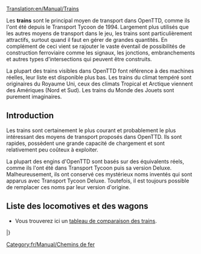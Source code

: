 [[Translation:en/Manual/Trains]]
{{fr/Manual/Table des matières}}

Les '''trains''' sont le principal moyen de transport dans OpenTTD, comme ils l'ont été depuis le Transport Tycoon de 1994. Largement plus utilisés que les autres moyens de transport dans le jeu, les trains sont particulièrement attractifs, surtout quand il faut en gérer de grandes quantités. En complément de ceci vient se rajouter le vaste éventail de possibilités de construction ferroviaire comme les signaux, les jonctions, embranchements et autres types d'intersections qui peuvent être construits.

La plupart des trains visibles dans OpenTTD font référence à des machines réelles, leur liste est disponible plus bas. Les trains du climat tempéré sont originaires du Royaume Uni, ceux des climats Tropical et Arctique viennent des Amériques (Nord et Sud). Les trains du Monde des Jouets sont purement imaginaires.

==Introduction==
Les trains sont certainement le plus courant et probablement le plus intéressant des moyens de transport proposés dans OpenTTD. Ils sont rapides, possèdent une grande capacité de chargement et sont relativement peu coûteux à exploiter.

La plupart des engins d'OpenTTD sont basés sur des équivalents réels, comme ils l'ont été dans Transport Tycoon puis sa version Deluxe. Malheureusement, ils ont conservé ces mystérieux noms inventés qui sont apparus avec Transport Tycoon Deluxe. Toutefois, il est toujours possible de remplacer ces noms par leur version d'origine.

==Liste des locomotives et des wagons==

* Vous trouverez ici un [[fr/Comparatif Trains|tableau de comparaison des trains]].

{{fr/Manual/Tableau des véhicules/En-tête}}
{{en/Manual/VehicleTable/Header|Vapeur}}
{{en/Manual/VehicleTable/Row|
*[[File:en/Manual/Base Set/Trains/Kirbypaultank.png|Kirby Paul Tank Engine]] [[fr/Manual/Base Set/Trains/Kirby Paul Tank|Kirby Paul Tank]]
*[[File:en/Manual/Base Set/Trains/Chaneyjubilee.png|Chaney "Jubilee" Engine]] [[fr/Manual/Base Set/Trains/Chaney 'Jubilee'|Chaney "Jubilee"]]
*[[File:en/Manual/Base Set/Trains/Ginzua4.png|Ginzu "A4" Engine]] [[fr/Manual/Base Set/Trains/Ginzu 'A4'|Ginzu "A4"]]
*[[File:en/Manual/Base Set/Trains/Sh8p.png|SH "8P" Engine]] [[fr/Manual/Base Set/Trains/SH '8P'|SH "8P"]]
|
*[[File:en/Manual/Base Set/Trains/Wills280.png|Wills 2-8-0 Engine]] [[fr/Manual/Base Set/Trains/Wills 2-8-0|Wills 2-8-0]]
|
*[[File:en/Manual/Base Set/Trains/Wills280.png|Wills 2-8-0 Engine]] [[fr/Manual/Base Set/Trains/Wills 2-8-0|Wills 2-8-0]]
|
*[[File:en/Manual/Base Set/Trains/Ploddyphutchoochoo.png|Ploddyphut Choo-Choo Engine]] [[fr/Manual/Base Set/Trains/Ploddyphut Choo-Choo|Ploddyphut Choo-Choo]]
*[[File:en/Manual/Base Set/Trains/Powernautchoochoo.png|Powernaut Choo-Choo Engine]] [[fr/Manual/Base Set/Trains/Powernaut Choo-Choo|Powernaut Choo-Choo]]
*[[File:en/Manual/Base Set/Trains/Mightymoverchoochoo.png|Might Mover Choo-Choo Engine]] [[fr/Manual/Base Set/Trains/Mightymover Choo-Choo|Mightymover Choo-Choo]]
}}
{{en/Manual/VehicleTable/Header|Diesel}}
{{en/Manual/VehicleTable/Row|
*[[File:en/Manual/Base Set/Trains/Manleymoreldmu.png|Manley-Morel DMU Engine]] [[fr/Manual/Base Set/Trains/Manley-Morel DMU|Manley-Morel DMU]]
*[[File:en/Manual/Base Set/Trains/Shhendry25.png|SH/Hendry "25" Engine]] [[fr/Manual/Base Set/Trains/Hendry '25'|SH/Hendry "25"]]
*[[File:en/Manual/Base Set/Trains/Floss47.png|Floss "47" Engine]] [[fr/Manual/Base Set/Trains/Floss '47'|Floss "47"]]
*[[File:en/Manual/Base Set/Trains/Uu37.png|UU "37" Engine]] [[fr/Manual/Base Set/Trains/UU '37'|UU "37"]]
*[[File:en/Manual/Base Set/Trains/Sh125.png|SH "125" Engine]] [[fr/Manual/Base Set/Trains/SH '125'|SH "125"]]
*[[File:en/Manual/Base Set/Trains/Dash.png|"Dash" Engine]] [[fr/'Dash'|"Dash"]]
|
*[[File:en/Manual/Base Set/Trains/Mjs250.png|MJS 250 Engine]] [[fr/Manual/Base Set/Trains/MJS250|MJS250]]
*[[File:en/Manual/Base Set/Trains/Kelling3100.png|Kelling 3100 Engine]] [[fr/Manual/Base Set/Trains/Kelling 3100|Kelling 3100]]
*[[File:en/Manual/Base Set/Trains/Cs4000.png|CS4000 Engine]] [[fr/Manual/Base Set/Trains/CS4000|CS4000]]
*[[File:en/Manual/Base Set/Trains/Cs2400.png|CS2400 Engine]] [[fr/Manual/Base Set/Trains/CS4000|CS2400]]
*[[File:en/Manual/Base Set/Trains/Mjs1000.png|MJS 1000 Engine]] [[fr/Manual/Base Set/Trains/MJS 1000|MJS 1000]]
*[[File:en/Manual/Base Set/Trains/Centennial.png|Centennial Engine]] [[fr/Manual/Base Set/Trains/Centennial|Centennial]]
*[[File:en/Manual/Base Set/Trains/Turnerturbo.png|Turner Turbo]] [[fr/Manual/Base Set/Trains/Turner Turbo|Turner Turbo]]
|
*[[File:en/Manual/Base Set/Trains/Mjs250.png|MJS 250 Engine]] [[fr/Manual/Base Set/Trains/MJS250|MJS250]]
*[[File:en/Manual/Base Set/Trains/Kelling3100.png|Kelling 3100 Engine]] [[fr/Manual/Base Set/Trains/Kelling 3100|Kelling 3100]]
*[[File:en/Manual/Base Set/Trains/Cs4000.png|CS4000 Engine]] [[fr/Manual/Base Set/Trains/CS4000|CS4000]]
*[[File:en/Manual/Base Set/Trains/Cs2400.png|CS2400 Engine]] [[fr/Manual/Base Set/Trains/CS2400|CS2400]]
*[[File:en/Manual/Base Set/Trains/Mjs1000.png|MJS 1000 Engine]] [[fr/Manual/Base Set/Trains/MJS 1000|MJS 1000]]
*[[File:en/Manual/Base Set/Trains/Centennial.png|Centennial Engine]] [[fr/Manual/Base Set/Trains/Centennial|Centennial]]
*[[File:en/Manual/Base Set/Trains/Turnerturbo.png|Turner Turbo]] [[fr/Manual/Base Set/Trains/Turner Turbo|Turner Turbo]]
|
*[[File:en/Manual/Base Set/Trains/Ploddyphutdiesel.png|Ploddyphut Diesel]] [[fr/Manual/Base Set/Trains/Ploddyphut Diesel|Ploddyphut Diesel]]
*[[File:en/Manual/Base Set/Trains/Powernautdiesel.png|Powernaut Diesel]] [[fr/Manual/Base Set/Trains/Powernaut Diesel|Powernaut Diesel]]
}}
{{en/Manual/VehicleTable/Header|Electrique}}
{{en/Manual/VehicleTable/Row|
*[[File:en/Manual/Base Set/Trains/Sh30.png|SH "30" Engine]] [[fr/Manual/Base Set/Trains/SH '30'|SH "30"]]
*[[File:en/Manual/Base Set/Trains/Sh40.png|SH "40" Engine]] [[fr/Manual/Base Set/Trains/SH '40'|SH "40"]]
*[[File:en/Manual/Base Set/Trains/Tim.png|"T.I.M" Engine]] [[fr/'T.I.M.'|"T.I.M."]]
*[[File:en/Manual/Base Set/Trains/Asiastar.png|"Asiastar" Engine]] [[fr/'AsiaStar'|"AsiaStar"]]
|
Aucune
|
Aucune
|
Aucune
}}
{{en/Manual/VehicleTable/Header|Monorail}}
{{en/Manual/VehicleTable/Row|
*[[File:en/Manual/Base Set/Trains/X2001.png|X2001 Monorail Engine]] [[fr/'X2001'|'X2001']]
*[[File:en/Manual/Base Set/Trains/Millenniumz1.png|Milennium 'Z1' Monorail Engine]] [[fr/'Millennium Z1'|'Millennium Z1']]
|
*[[File:en/Manual/Base Set/Trains/X2001.png|X2001 Monorail Engine]] [[fr/'X2001'|'X2001']]
*[[File:en/Manual/Base Set/Trains/Millenniumz1.png|Milennium 'Z1' Monorail Engine]] [[fr/'Millennium Z1'|'Millennium Z1']]
|
*[[File:en/Manual/Base Set/Trains/X2001.png|X2001 Monorail Engine]] [[fr/'X2001'|'X2001']]
*[[File:en/Manual/Base Set/Trains/Millenniumz1.png|Milennium 'Z1' Monorail Engine]] [[fr/'Millennium Z1'|'Millennium Z1']]
|
*[[File:en/Manual/Base Set/Trains/Wizzowowz99.png|Wizzowow 'Z99' Monorail Engine]] [[fr/Manual/Base Set/Trains/Wizzowow Z99|Wizzowow Z99]]
}}
{{en/Manual/VehicleTable/Header|MagLev}}
{{en/Manual/VehicleTable/Row|
*[[File:en/Manual/Base Set/Trains/Lev1leviathan.png|MagLev Engine 1: Leviathan]] [[fr/Lev1 'Leviathan'|Lev1 'Leviathan']]
*[[File:en/Manual/Base Set/Trains/Lev2cyclops.png|MagLev Engine 2: Cyclops]] [[fr/Lev2 'Cyclops'|Lev2 'Cyclops']]
*[[File:en/Manual/Base Set/Trains/Lev3pegasus.png|MagLev Engine 3: Pegasus]] [[fr/Lev3 'Pegasus'|Lev3 'Pegasus']]
*[[File:en/Manual/Base Set/Trains/Lev4chimaerarhead.png|MagLev Engine 4: Chimaera (front)]] [[fr/Lev4 'Chimaera'|Lev4 'Chimaera']]
|
*[[File:en/Manual/Base Set/Trains/Lev1leviathan.png|MagLev Engine 1: Leviathan]] [[fr/Lev1 'Leviathan'|Lev1 'Leviathan']]
*[[File:en/Manual/Base Set/Trains/Lev2cyclops.png|MagLev Engine 2: Cyclops]] [[fr/Lev2 'Cyclops'|Lev2 'Cyclops']]
*[[File:en/Manual/Base Set/Trains/Lev3pegasus.png|MagLev Engine 3: Pegasus]] [[fr/Lev3 'Pegasus'|Lev3 'Pegasus']]
*[[File:en/Manual/Base Set/Trains/Lev4chimaerarhead.png|MagLev Engine 4: Chimaera (front)]] [[fr/Lev4 'Chimaera'|Lev4 'Chimaera']]
|
*[[File:en/Manual/Base Set/Trains/Lev1leviathan.png|MagLev Engine 1: Leviathan]] [[fr/Lev1 'Leviathan'|Lev1 'Leviathan']]
*[[File:en/Manual/Base Set/Trains/Lev2cyclops.png|MagLev Engine 2: Cyclops]] [[fr/Lev2 'Cyclops'|Lev2 'Cyclops']]
*[[File:en/Manual/Base Set/Trains/Lev3pegasus.png|MagLev Engine 3: Pegasus]] [[fr/Lev3 'Pegasus'|Lev3 'Pegasus']]
*[[File:en/Manual/Base Set/Trains/Lev4chimaerarhead.png|MagLev Engine 4: Chimaera (front)]] [[fr/Lev4 'Chimaera'|Lev4 'Chimaera']]
|
*[[File:en/Manual/Base Set/Trains/Wizzowowrocketeer.png|Toyland Wizzowow Rocketeer]] [[fr/Manual/Base Set/Trains/Wizzowow Rocketeer|Wizzowow Rocketeer]]
}}
{{en/Manual/VehicleTable/Header|Wagons}}
{{en/Manual/VehicleTable/Row|
*[[File:en/Manual/Base Set/Trains/Passengercarriage.png|Standard Passenger Carriage]] [[fr/Manual/Base Set/Trains/Voiture à voyageurs|Voiture à voyageurs]]
*[[File:en/Manual/Base Set/Trains/Mailvan.png|Standard Mail Van]] [[fr/Manual/Base Set/Trains/Wagon de courrier|Wagon de courrier]]
*[[File:en/Manual/Base Set/Trains/Coaltruck.png|Standard Coal Truck]] [[fr/Manual/Base Set/Trains/Wagon de charbon|Wagon de charbon]]
*[[File:en/Manual/Base Set/Trains/Oiltanker car.png|Standard Oil Tanker]] [[fr/Manual/Base Set/Trains/Wagon-citerne de pétrole|Wagon-citerne de pétrole]]
*[[File:en/Manual/Base Set/Trains/Livestockvan.png|Standard Livestock Van]] [[fr/Manual/Base Set/Trains/Wagon à bétail|Wagon à bétail]]
*[[File:en/Manual/Base Set/Trains/Goodsvan.png|Standard Goods Van]] [[fr/Wagon de biens|Wagon de biens]]
*[[File:en/Manual/Base Set/Trains/Grainhopper.png|Standard Grain Hopper]] [[fr/Manual/Base Set/Trains/Wagon à céréales|Wagon à céréales]]
*[[File:en/Manual/Base Set/Trains/Woodtruck.png|Standard Wood Truck]] [[fr/Manual/Base Set/Trains/Wagon à bois|Wagon à bois]]
*[[File:en/Manual/Base Set/Trains/Ironorehopper.png|Standard Iron Ore Hopper]] [[fr/Wagon à fer|Wagon à fer]]
*[[File:en/Manual/Base Set/Trains/Steeltruck.png|Standard Steel Truck]] [[fr/Wagon à acier|Wagon à acier]]
*[[File:en/Manual/Base Set/Trains/Armouredvan.png|Standard Armoured Van]] [[fr/Manual/Base Set/Trains/Wagon blindé|Wagon blindé]]
|
*[[File:en/Manual/Base Set/Trains/Passengercarriagex.png|Tropical and Sub-arctic Passenger Carriage]] [[fr/Manual/Base Set/Trains/Voiture à voyageurs|Voiture à voyageurs]]
*[[File:en/Manual/Base Set/Trains/Mailvan.png|Standard Mail Van]] [[fr/Manual/Base Set/Trains/Wagon de courrier|Wagon de courrier]]
*[[File:en/Manual/Base Set/Trains/Coaltruck.png|Standard Coal Truck]] [[fr/Manual/Base Set/Trains/Wagon de charbon|Wagon de charbon]]
*[[File:en/Manual/Base Set/Trains/Oiltanker car.png|Standard Oil Tanker]] [[fr/Manual/Base Set/Trains/Wagon-citerne de pétrole|Wagon-citerne de pétrole]]
*[[File:en/Manual/Base Set/Trains/Livestockvan.png|Standard Livestock Van]] [[fr/Manual/Base Set/Trains/Wagon à bétail|Wagon à bétail]]
*[[File:en/Manual/Base Set/Trains/Goodsvan.png|Standard Goods Van]] [[fr/Wagon de biens|Wagon de biens]]
*[[File:en/Manual/Base Set/Trains/Grainhopper.png|Standard Grain Hopper]] [[fr/Manual/Base Set/Trains/Wagon à céréales|Wagon à céréales]]
*[[File:en/Manual/Base Set/Trains/Woodtruck.png|Standard Wood Truck]] [[fr/Manual/Base Set/Trains/Wagon à bois|Wagon à bois]]
*[[File:en/Manual/Base Set/Trains/Armouredvan.png|Standard Armoured Van]] [[fr/Manual/Base Set/Trains/Wagon blindé|Wagon blindé]]
*[[File:en/Manual/Base Set/Trains/Foodvan.png|Tropical and Sub-arctic Food Van]] [[fr/Manual/Base Set/Trains/Wagon de nourriture|Wagon de nourriture]]
*[[File:en/Manual/Base Set/Trains/Papertruck.png|Tropical and Sub-arctic Paper Truck]] [[fr/Wagon à papier|Wagon à papier]]
|
*[[File:en/Manual/Base Set/Trains/Passengercarriagex.png|Tropical and Sub-arctic Passenger Carriage]] [[fr/Manual/Base Set/Trains/Voiture à voyageurs|Voiture à voyageurs]]
*[[File:en/Manual/Base Set/Trains/Mailvan.png|Standard Mail Van]] [[fr/Manual/Base Set/Trains/Wagon de courrier|Wagon de courrier]]
*[[File:en/Manual/Base Set/Trains/Oiltanker car.png|Standard Oil Tanker]] [[fr/Manual/Base Set/Trains/Wagon-citerne de pétrole|Wagon-citerne de pétrole]]
*[[File:en/Manual/Base Set/Trains/Goodsvan.png|Standard Goods Van]] [[fr/Wagon de biens|Wagon de biens]]
*[[File:en/Manual/Base Set/Trains/Grainhopper.png|Standard Grain Hopper]] [[fr/Manual/Base Set/Trains/Wagon à céréales|Wagon à céréales]]
*[[File:en/Manual/Base Set/Trains/Woodtruck.png|Standard Wood Truck]] [[fr/Manual/Base Set/Trains/Wagon à bois|Wagon à bois]]
*[[File:en/Manual/Base Set/Trains/Armouredvan.png|Standard Armoured Van]] [[fr/Manual/Base Set/Trains/Wagon blindé|Wagon blindé]]
*[[File:en/Manual/Base Set/Trains/Foodvan.png|Tropical and Sub-arctic Food Van]] [[fr/Manual/Base Set/Trains/Wagon de nourriture|Wagon de nourriture]]
*[[File:en/Manual/Base Set/Trains/Copperorehopper.png|Tropical Copper Ore Hopper]] [[fr/Wagon à cuivre|Wagon à cuivre]]
*[[File:en/Manual/Base Set/Trains/Watertanker.png|Tropical Water Tanker]] [[fr/Manual/Base Set/Trains/Wagon-citerne d'eau|Wagon-citerne d'eau]]
*[[File:en/Manual/Base Set/Trains/Fruittruck.png|Tropical Fruit Truck]] [[fr/Manual/Base Set/Trains/Wagon à fruits|Wagon à fruits]]
*[[File:en/Manual/Base Set/Trains/Rubbertruck.png|Tropcial Rubber Truck]] [[fr/Manual/Base Set/Trains/Wagon à caoutchouc|Wagon à caoutchouc]]
|
*[[File:en/Manual/Base Set/Trains/Passengercarriagetoyland.png|Standard Passenger Carriage]] [[fr/Manual/Base Set/Trains/Voiture à voyageurs|Voiture à voyageurs]]
*[[File:en/Manual/Base Set/Trains/Mailvanx.png|Standard Mail Van]] [[fr/Manual/Base Set/Trains/Wagon de courrier|Wagon de courrier]]
*[[File:en/Manual/Base Set/Trains/Sugartruck.png|Toyland Sugar Truck]] [[fr/Wagon à sucre|Wagon à sucre]]
*[[File:en/Manual/Base Set/Trains/Candyflosshopper.png|Toyland Candyfloss Hopper]] [[fr/Wagon à barbe à papa|Wagon à barbe à papa]]
*[[File:en/Manual/Base Set/Trains/Toffeehopper.png|Toyland Toffee Hopper]] [[fr/Wagon à caramel|Wagon à caramel]]
*[[File:en/Manual/Base Set/Trains/Bubblevan.png|Toyland Bubble Van]] [[fr/Manual/Base Set/Trains/Wagon à bulles|Wagon à bulles]]
*[[File:en/Manual/Base Set/Trains/Colatanker.png|Toyland Cola Tanker]] [[fr/Wagon-citerne de cola|Wagon-citerne de cola]]
*[[File:en/Manual/Base Set/Trains/Sweetvan.png|Toyland Sweet Van]] [[fr/Wagon à bonbons|Wagon à bonbons]]
*[[File:en/Manual/Base Set/Trains/Toyvan.png|Toyland Toy Van]] [[fr/Wagon à jouets|Wagon à jouets]]
*[[File:en/Manual/Base Set/Trains/Batterytruck.png|Toyland Battery Truck]] [[fr/Wagon à batteries|Wagon à batteries]]
*[[File:en/Manual/Base Set/Trains/Fuzzydrinktruck.png|Toyland Fuzzy Drink Truck]] [[fr/Wagon à boissons gazeuses|Wagon à boissons gazeuses]]
*[[File:en/Manual/Base Set/Trains/Plastictruck.png|Toyland Plastic Truck]] [[fr/Wagon à plastique|Wagon à plastique]]
}}
|}

[[Category:fr/Manual/Chemins de fer]]